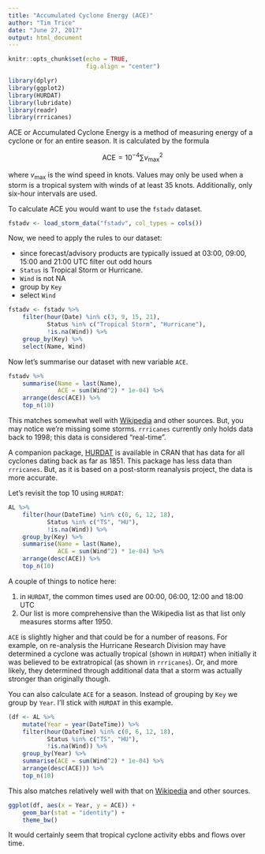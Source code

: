 ```yaml
---
title: "Accumulated Cyclone Energy (ACE)"
author: "Tim Trice"
date: "June 27, 2017"
output: html_document
---
```


```r
knitr::opts_chunk$set(echo = TRUE, 
                      fig.align = "center")
```

```r
library(dplyr)
library(ggplot2)
library(HURDAT)
library(lubridate)
library(readr)
library(rrricanes)
```

ACE or Accumulated Cyclone Energy is a method of measuring energy of a cyclone or for an entire season. It is calculated by the formula

$$ \text{ACE} = 10^{-4}\sum{v^2_\text{max}} $$

where $v_\text{max}$ is the wind speed in knots. Values may only be used when a storm is a tropical system with winds of at least 35 knots. Additionally, only six-hour intervals are used.

To calculate ACE you would want to use the `fstadv` dataset.

```r
fstadv <- load_storm_data("fstadv", col_types = cols())
```

Now, we need to apply the rules to our dataset:

* since forecast/advisory products are typically issued at 03:00, 09:00, 15:00 and 21:00 UTC filter out odd hours
* `Status` is Tropical Storm or Hurricane.
* `Wind` is not NA
* group by `Key`
* select `Wind`

```r
fstadv <- fstadv %>% 
    filter(hour(Date) %in% c(3, 9, 15, 21), 
           Status %in% c("Tropical Storm", "Hurricane"), 
           !is.na(Wind)) %>% 
    group_by(Key) %>% 
    select(Name, Wind)
```

Now let's summarise our dataset with new variable `ACE`.

```r
fstadv %>% 
    summarise(Name = last(Name), 
              ACE = sum(Wind^2) * 1e-04) %>% 
    arrange(desc(ACE)) %>% 
    top_n(10)
```

This matches somewhat well with [Wikipedia](https://en.wikipedia.org/wiki/Accumulated_cyclone_energy#Individual_storms) and other sources. But, you may notice we're missing some storms. `rrricanes` currently only holds data back to 1998; this data is considered "real-time". 

A companion package, [HURDAT](https://github.com/timtrice/HURDAT) is available in CRAN that has data for all cyclones dating back as far as 1851. This package has less data than `rrricanes`. But, as it is based on a post-storm reanalysis project, the data is more accurate. 

Let's revisit the top 10 using `HURDAT`:

```r
AL %>% 
    filter(hour(DateTime) %in% c(0, 6, 12, 18), 
           Status %in% c("TS", "HU"), 
           !is.na(Wind)) %>% 
    group_by(Key) %>% 
    summarise(Name = last(Name), 
              ACE = sum(Wind^2) * 1e-04) %>% 
    arrange(desc(ACE)) %>% 
    top_n(10)
```

A couple of things to notice here:

1. in `HURDAT`, the common times used are 00:00, 06:00, 12:00 and 18:00 UTC
2. Our list is more comprehensive than the Wikipedia list as that list only measures storms after 1950. 

`ACE` is slightly higher and that could be for a number of reasons. For example, on re-analysis the Hurricane Research Division may have determined a cyclone was actually tropical (shown in `HURDAT`) when initially it was believed to be extratropical (as shown in `rrricanes`). Or, and more likely, they determined through additional data that a storm was actually stronger than originally though. 

You can also calculate `ACE` for a season. Instead of grouping by `Key` we group by `Year`. I'll stick with `HURDAT` in this example.

```r
(df <- AL %>% 
    mutate(Year = year(DateTime)) %>% 
    filter(hour(DateTime) %in% c(0, 6, 12, 18), 
           Status %in% c("TS", "HU"), 
           !is.na(Wind)) %>% 
    group_by(Year) %>% 
    summarise(ACE = sum(Wind^2) * 1e-04) %>% 
    arrange(desc(ACE))) %>% 
    top_n(10)
```

This also matches relatively well with that on [Wikipedia](https://en.wikipedia.org/wiki/Accumulated_cyclone_energy#Atlantic_hurricane_seasons.2C_1950.E2.80.932017) and other sources. 

```r
ggplot(df, aes(x = Year, y = ACE)) + 
    geom_bar(stat = "identity") + 
    theme_bw()
```

It would certainly seem that tropical cyclone activity ebbs and flows over time. 

